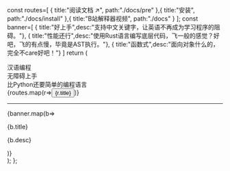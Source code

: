   const routes=[
    {
      title:"阅读文档 ↗",
      path:"./docs/pre"
    },{
      title:"安装",
      path:"./docs/install"
    },{
      title:"B站解释器视频",
      path:"./docs"
    }
  ];
  const banner=[
  {  title:"好上手",desc:"支持中文关键字，让英语不再成为学习程序的阻碍。"},
  {  title:"性能还行",desc:"使用Rust语言编写底层代码，飞一般的感觉？好吧，飞的有点慢，毕竟是AST执行。"},
  {  title:"函数式",desc:"面向对象什么的，完全不care好吧！"}
  ]
  return (
      <div className="mt-20">
      <div className="flex-col">
        <div className="h-auto mt-4 mb-4">
              <span className="text-4xl font-bold title">
            汉语编程</span>
        </div>
                <div className="h-auto mt-4 mb-4">
        <span className="text-6xl font-bold bg-gradient-to-r from-pink-500 to-violet-500 bg-clip-text text-transparent">无障碍上手</span>
          </div>
                  <div className="h-auto mt-4 mb-4">
        <span className="text-6xl">比Python还要简单的编程语言</span>
          </div>
        </div>
         <div className="flex-row space-x-6 mt-8">
          {routes.map(r=><Link key={r.path} href={r.path}><button className="btn btn-outline mt-1 mb-1">{r.title}</button></Link>)}
          </div>
          <hr className="mb-6 mt-6"/>
          <div className="flex flex-row justify-center mt-2 pt-2 flex-wrap">
            {banner.map(b=> <div key={b.title} className="flex-1">
              <p className="text-xl font-semibold mt-2 mb-2">{b.title}</p>
                <p className="w-36">{b.desc}</p>
              </div>)}
          </div>
      </div>
  );
};

<Main/>